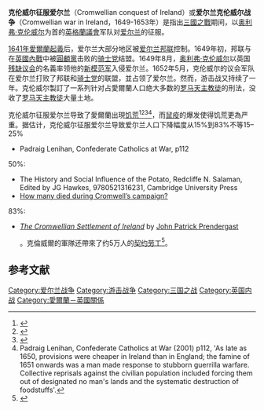 {{Campaignbox 不列顛三國戰爭}}

'''克伦威尔征服爱尔兰'''（Cromwellian conquest of Ireland）或'''爱尔兰克伦威尔战争'''（Cromwellian war in Ireland，1649-1653年）是指出[[三國之戰|三國之戰]]期间，以[[奥利弗·克伦威尔|奥利弗·克伦威尔]]为首的[[英格蘭議會|英格蘭議會]]军队对[[爱尔兰|爱尔兰]]的征服。

[[1641年愛爾蘭起義|1641年愛爾蘭起義]]后，爱尔兰大部分地区被[[爱尔兰邦联|爱尔兰邦联]]控制。1649年初，邦联与在[[英國內戰|英國內戰]]中被[[圓顱黨|圓顱黨]]击败的[[骑士党|骑士党]]结盟。1649年8月，[[奥利弗·克伦威尔|奥利弗·克伦威尔]]以英国[[残缺议会|残缺议会]]的名義率领他的[[新模范军|新模范军]]入侵爱尔兰。1652年5月，克伦威尔的议会军队在爱尔兰打败了邦联和[[骑士党|骑士党]]的联盟，並占领了爱尔兰。然而，游击战又持续了一年。克伦威尔製訂了一系列针对占愛爾蘭人口绝大多数的[[罗马天主教徒|罗马天主教徒]]的刑法，没收了[[罗马天主教徒|罗马天主教徒]]大量土地。

克伦威尔征服爱尔兰导致了愛爾蘭出現[[饥荒|饥荒]]<ref>{{Cite book|url=https://archive.org/details/cromwelliansett02prengoog|title=The Cromwellian settlement of Ireland|first=John Patrick|last=Prendergast|date=2 January 1868|publisher=P.M. Haverty}}</ref><ref>{{Cite web|title=Inventory of Conflict and Environment (ICE), Cromwell's Famine|url=http://mandalaprojects.com/ice/ice-cases/cromwells-famine.htm|work=mandalaprojects.com|access-date=2021-01-02|archive-date=2019-11-18|archive-url=https://web.archive.org/web/20191118031224/http://mandalaprojects.com/ice/ice-cases/cromwells-famine.htm}}</ref><ref>{{Cite web|title=Historical Context - The Down Survey Project|url=http://downsurvey.tcd.ie/history.html|work=downsurvey.tcd.ie|access-date=2021-01-02|archive-date=2019-08-07|archive-url=https://web.archive.org/web/20190807054914/http://downsurvey.tcd.ie/history.html}}</ref><ref>Padraig Lenihan, Confederate Catholics at War (2001) p112, 'As late as 1650, provisions were cheaper in Ireland than in England; the famine of 1651 onwards was a man made response to stubborn guerrilla warfare. Collective reprisals against the civilian population included forcing them out of designated no man's lands and the systematic destruction of foodstuffs'.</ref>，而[[鼠疫|鼠疫]]的爆发使得饥荒更為严重。据估计，克伦威尔征服爱尔兰导致爱尔兰人口下降幅度从15%到83%不等<ref>15–25%
*Padraig Lenihan, Confederate Catholics at War, p112
50%:
*The History and Social Influence of the Potato, Redcliffe N. Salaman, Edited by JG Hawkes, 9780521316231, Cambridge University Press
*[http://www.historyireland.com/cromwell/how-many-died-during-cromwells-campaign/ How many died during Cromwell’s campaign?] {{Wayback|url=http://www.historyireland.com/cromwell/how-many-died-during-cromwells-campaign/ |date=20190722184713 }}
83%:
*[https://archive.org/details/cromwelliansett02prengoog/page/n184 ''The Cromwellian Settlement of Ireland''] by [[John_Patrick_Prendergast|John Patrick Prendergast]]</ref>。克倫威爾的軍隊还帶來了约5万人的[[契约劳工|契约劳工]]<ref>{{Cite web|title=Down Survey|url=http://downsurvey.tcd.ie/history.html|accessdate=19 March 2016|publisher=Trinity College Dublin Department of History|archive-date=2019-08-07|archive-url=https://web.archive.org/web/20190807054914/http://downsurvey.tcd.ie/history.html}}</ref>。

== 参考文献 ==
{{Reflist}}

[[Category:爱尔兰战争|Category:爱尔兰战争]]
[[Category:游击战争|Category:游击战争]]
[[Category:三国之战|Category:三国之战]]
[[Category:英国内战|Category:英国内战]]
[[Category:愛爾蘭－英國關係|Category:愛爾蘭－英國關係]]